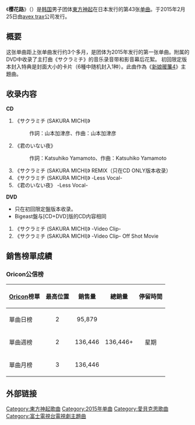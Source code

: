 {{unreferenced|time=2015-03-01T04:29:29+00:00}}
{{Infobox Single 
| Name           = 樱花路
| Artist         = [[東方神起|東方神起]]
| Album          = 
| A-side         = 
| B-side         = サクラミチ (SAKURA MICHI) -Remix-（通常盤）
| Released       = 2015年2月25日
| Format         = [[单曲|单曲]]
| Recorded       = 
| Genre          = [[J-POP|J-POP]]
| Length         = 
| Label          = [[avex_trax|avex trax]]
| Writer         = 山本加津彦（作詞 #1）<br/>Katsuhiko Yamamoto（作詞 #2）<br/>山本加津彦（作曲 #1）<br/>Katsuhiko Yamamoto（作曲 #2）
| Producer       = 
| Certification  = 
| Chart position = *单曲周榜第2名（[[Oricon公信榜|Oricon]]）
* 2015上半年度年排名第20名
* 2015年度年榜第42名（Oricon公信榜）
| Last single    = [[Time_Works_Wonders|Time Works Wonders]]<br/>（2014年）
| This single    = '''SAKURA MICHI'''<br/>（2015年）
| Next single    = 
| Misc           =
}}
《'''樱花路'''》（{{lang-ja|サクラミチ}}）是[[韩国|韩国]]男子团体[[東方神起|東方神起]]在日本发行的第43张[[单曲|单曲]]。于2015年2月25日由[[avex_trax|avex trax]]公司发行。

== 概要 ==
这张单曲距上张单曲发行约3个多月，是团体为2015年发行的第一张单曲。附属的DVD中收录了主打曲《サクラミチ》的音乐录音带和影音幕后花絮。
初回限定版本封入特典是封面大小的卡片（6種中随机封入1种）。此曲作為《[[新娘暖簾|新娘暖簾4]]》主題曲。
== 收录内容 ==
'''CD'''
# 《サクラミチ (SAKURA MICHI)》
#: 作詞：山本加津彦、作曲：山本加津彦
# 《君のいない夜》
#: 作詞：Katsuhiko Yamamoto、作曲：Katsuhiko Yamamoto
# 《サクラミチ (SAKURA MICHI)》 REMIX（只在CD ONLY版本收录）
# 《サクラミチ (SAKURA MICHI)》 -Less Vocal-
# 《君のいない夜》 -Less Vocal-
'''DVD'''
* 只在初回限定盤版本收录。
* Bigeast盤与[CD+DVD]版的CD内容相同
# 《サクラミチ (SAKURA MICHI)》 -Video Clip-
# 《サクラミチ (SAKURA MICHI)》 -Video Clip- Off Shot Movie
==銷售榜單成績==
===Oricon公信榜===
{| class="wikitable" style="width:500px;"
|-
! style="text-align:center;"|[[Oricon|Oricon]]榜單
! style="text-align:center;"|最高位置
! style="text-align:center;"|銷售量
! style="text-align:center;"|總銷量
! style="text-align:center;"|停留時間
|-
|align="left"|單曲日榜
| style="text-align:center;"| 2
| style="text-align:center;" rowspan="1"| 95,879
| style="text-align:center;" rowspan="3"| 136,446+
| style="text-align:center;" rowspan="3"| 星期
|-
|align="left"|單曲週榜
| style="text-align:center;"| 2
| style="text-align:center;"| 136,446
|-
|align="left"|單曲月榜
| style="text-align:center;"| 3
| style="text-align:center;"| 136,446
|}
== 外部链接 ==
{{東方神起}}
{{DEFAULTSORT:SAKURA MICHI}}
[[Category:東方神起歌曲|Category:東方神起歌曲]]
[[Category:2015年单曲|Category:2015年单曲]]
[[Category:愛貝克思歌曲|Category:愛貝克思歌曲]]
[[Category:富士電視台電視劇主題曲|Category:富士電視台電視劇主題曲]]